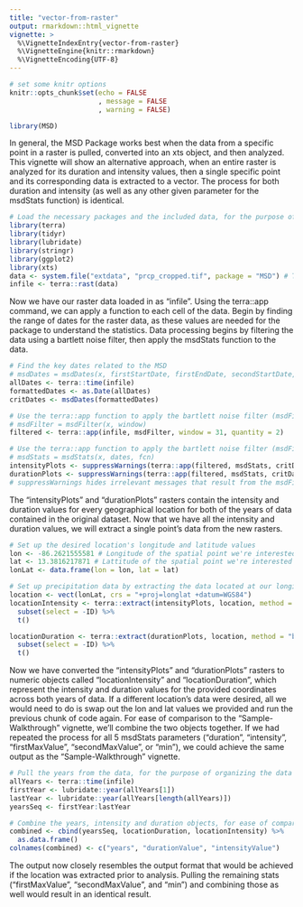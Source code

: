 ```yaml
---
title: "vector-from-raster"
output: rmarkdown::html_vignette
vignette: >
  %\VignetteIndexEntry{vector-from-raster}
  %\VignetteEngine{knitr::rmarkdown}
  %\VignetteEncoding{UTF-8}
---
```


```r
# set some knitr options
knitr::opts_chunk$set(echo = FALSE
                      , message = FALSE
                      , warning = FALSE)
```

```r
library(MSD)
```

In general, the MSD Package works best when the data from a specific point in a raster is pulled, converted into an xts object, and then analyzed. This vignette will show an alternative approach, when an entire raster is analyzed for its duration and intensity values, then a single specific point and its corresponding data is extracted to a vector. The process for both duration and intensity (as well as any other given parameter for the msdStats function) is identical.

```r
# Load the necessary packages and the included data, for the purpose of demonstration
library(terra)
library(tidyr)
library(lubridate)
library(stringr)
library(ggplot2)
library(xts)
data <- system.file("extdata", "prcp_cropped.tif", package = "MSD") # This loads the data included in the package, but you would attach your own
infile <- terra::rast(data)
```

Now we have our raster data loaded in as "infile". Using the terra::app command, we can apply a function to each cell of the data. Begin by finding the range of dates for the raster data, as these values are needed for the package to understand the statistics. Data processing begins by filtering the data using a bartlett noise filter, then apply the msdStats function to the data.

```r
# Find the key dates related to the MSD
# msdDates = msdDates(x, firstStartDate, firstEndDate, secondStartDate, secondEndDate)
allDates <- terra::time(infile)
formattedDates <- as.Date(allDates)
critDates <- msdDates(formattedDates)

# Use the terra::app function to apply the bartlett noise filter (msdFilter) to the raster
# msdFilter = msdFilter(x, window)
filtered <- terra::app(infile, msdFilter, window = 31, quantity = 2)

# Use the terra::app function to apply the bartlett noise filter (msdFilter) to the raster
# msdStats = msdStats(x, dates, fcn)
intensityPlots <- suppressWarnings(terra::app(filtered, msdStats, critDates, fcn = "intensity"))
durationPlots <- suppressWarnings(terra::app(filtered, msdStats, critDates, fcn = "duration"))
# suppressWarnings hides irrelevant messages that result from the msdFilter output
```

The "intensityPlots" and "durationPlots" rasters contain the intensity and duration values for every geographical location for both of the years of data contained in the original dataset. Now that we have all the intensity and duration values, we will extract a single point's data from the new rasters.

```r
# Set up the desired location's longitude and latitude values
lon <- -86.2621555581 # Longitude of the spatial point we're interested in analyzing
lat <- 13.3816217871 # Lattitude of the spatial point we're interested in analyzing
lonLat <- data.frame(lon = lon, lat = lat)

# Set up precipitation data by extracting the data located at our longitude and lattitude
location <- vect(lonLat, crs = "+proj=longlat +datum=WGS84")
locationIntensity <- terra::extract(intensityPlots, location, method = "bilinear") %>%
  subset(select = -ID) %>%
  t()

locationDuration <- terra::extract(durationPlots, location, method = "bilinear") %>%
  subset(select = -ID) %>%
  t()
```

Now we have converted the "intensityPlots" and "durationPlots" rasters to numeric objects called "locationIntensity" and "locationDuration", which represent the intensity and duration values for the provided coordinates across both years of data. If a different location's data were desired, all we would need to do is swap out the lon and lat values we provided and run the previous chunk of code again. For ease of comparison to the "Sample-Walkthrough" vignette, we'll combine the two objects together. If we had repeated the process for all 5 msdStats parameters ("duration", "intensity", "firstMaxValue", "secondMaxValue", or "min"), we could achieve the same output as the "Sample-Walkthrough" vignette.

```r
# Pull the years from the data, for the purpose of organizing the data
allYears <- terra::time(infile)
firstYear <- lubridate::year(allYears[1])
lastYear <- lubridate::year(allYears[length(allYears)])
yearsSeq <- firstYear:lastYear

# Combine the years, intensity and duration objects, for ease of comparison
combined <- cbind(yearsSeq, locationDuration, locationIntensity) %>%
  as.data.frame()
colnames(combined) <- c("years", "durationValue", "intensityValue")
```

The output now closely resembles the output format that would be achieved if the location was extracted prior to analysis. Pulling the remaining stats ("firstMaxValue", "secondMaxValue", and "min") and combining those as well would result in an identical result.
